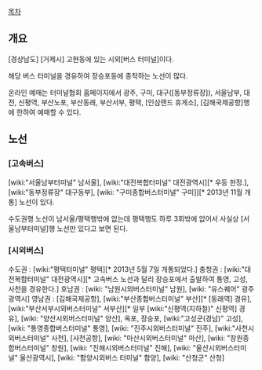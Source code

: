 [[목차]]
== 개요 ==
[경상남도] [거제시] 고현동에 있는 시외[버스 터미널]이다.

해당 버스 터미널을 경유하여 장승포동에 종착하는 노선이 많다.

온라인 예매는 터미널협회 홈페이지에서 광주, 구미, 대구([동부정류장]), 서울남부, 대전, 신평역, 부산노포, 부산동래, 부산서부, 평택, [인삼랜드 휴게소], [김해국제공항]행에 한하여 예매할 수 있다.
== 노선 ==
=== [고속버스] ===
[wiki:"서울남부터미널" 남서울], [wiki:"대전복합터미널" 대전광역시][* 우등 한정.], [wiki:"동부정류장" 대구동부], [wiki: "구미종합버스터미널" 구미]][* 2013년 11월 개통] 노선이 있다.

수도권행 노선이 남서울/평택행밖에 없는데 평택행도 하루 3회밖에 없어서 사실상 [서울남부터미널]행 노선만 있다고 보면 된다.

=== [시외버스] ===
수도권 : [wiki:"평택터미널" 평택][* 2013년 5월 7일 개통되었다.] 
충청권 : [wiki:"대전복합터미널" 대전광역시][* 고속버스 노선과 달리 장승포에서 출발하여 통영, 고성, 사천을 경유한다.]
호남권 : [wiki: "남원시외버스터미널" 남원], [wiki: "유스퀘어" 광주광역시] 
영남권 : [김해국제공항], [wiki:"부산종합버스터미널" 부산][* [동래역] 경유], [wiki:"부산서부시외버스터미널" 서부산][* 일부 [wiki:"신평역(지하철)" 신평역] 경유], [wiki: "양산시외버스터미널" 양산], 옥포, 장승포, [wiki:"고성군(경남)" 고성], [wiki: "통영종합버스터미널" 통영], [wiki: "진주시외버스터미널" 진주], [wiki:"사천시외버스터미널" 사천], [사천공항], [wiki: "마산시외버스터미널" 마산], [wiki: "창원종합버스터미널" 창원], [wiki: "진해시외버스터미널" 진해], [wiki: "울산시외버스터미널" 울산광역시], [wiki: "함양시외버스 터미널" 함양], [wiki: "산청군" 산청]
